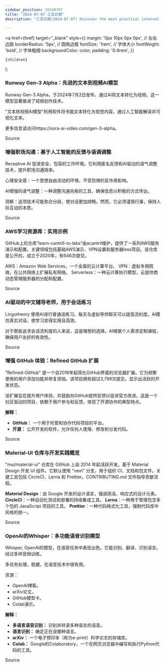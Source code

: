 ```yaml
---
sidebar_position: 20240707
title: "2024-07-07 工具日报"
description: "工具日报(2024-07-07) Discover the most practical internet software, AI tools, and products of 2024 through the Tools Daily!"

---
```



  <a
    href={href}
    target="_blank"
    style={{
      margin: '0px 10px 0px 0px', // 左右边距
      borderRadius: '5px', // 圆角边框
      fontSize: '1rem', // 字体大小
      fontWeight: 'bold', // 字体粗细
      backgroundColor: color,
      padding: '0.4rem',
    }}
  >
    {children}
  </a>
);

### Runway Gen-3 Alpha：先进的文本到视频AI模型

Runway Gen-3 Alpha，于2024年7月2日发布，通过AI将文本转化为视频。这一模型显著推进了视频创作技术。

"文本转视频AI模型"利用软件将书面文本转化为视觉内容，通过人工智能解读并可视化文本。

更多信息请访问https://sora-ai-video.com/gen-3-alpha。

<Link href="https://github.com/ruanyf/weekly/issues/4777" color="#B0C4DE">Source</Link>

### 增强职场沟通：基于人工智能的反馈与语调调整

Receptive AI 促进安全、包容的工作环境。它利用匿名反馈和AI驱动的语气调整技术，提升职场沟通效率。

心理安全感：一个思想自由流动的环境，不受恐惧的反作用影响。

AI增强的语气调整：一种调整沟通风格的工具，确保信息以积极的方式传达。

洞察：这项技术可能弥合分歧，使对话更加顺畅。然而，它必须谨慎行事，保持人际互动的本质。

<Link href="https://www.producthunt.com/posts/receptive-ai" color="#B0C4DE">Source</Link>

### AWS学习资源库：实用示例

GitHub上的仓库“learn-cantrill-io-labs”由acantril维护，提供了一系列AWS服务演示和配置。关键领域包括基础AWS演示、VPN设置和服务器less项目。该仓库是公开的，成立于2020年，有646次提交。

AWS：Amazon Web Services，一个全面的云计算平台。
VPN：虚拟专用网络，在公共网络上扩展私有网络。
Serverless：一种云计算执行模型，云提供商动态管理服务器的分配和配置。

<Link href="https://github.com/acantril/learn-cantrill-io-labs" color="#B0C4DE">Source</Link>

### AI驱动的中文辅导老师，用于会话练习

Lingotheory 使用AI进行普通话练习。每天与虚拟导师聊天可以提高流利度。AI模仿真实对话，使学习变得实用且高效。

对于那些追求会话流利度的人来说，这是理想的选择。AI根据个人需求定制课程，确保用户友好的有效性。

<Link href="https://www.producthunt.com/posts/lingotheory" color="#B0C4DE">Source</Link>

### 增强 GitHub 体验：Refined GitHub 扩展

"Refined-GitHub" 是一个自2016年起简化GitHub界面的浏览器扩展。它为频繁使用的用户添加功能并修复烦恼。该项目拥有超过3,799次提交，显示出活跃的开发状态。

该扩展旨在提升用户体验，并鼓励向GitHub提供反馈以促进官方改进。这是一个社区驱动的项目，依赖于用户参与和反馈，体现了开源协作的典型特点。

**解释：**
- **GitHub：** 一个用于托管和协作代码项目的平台。
- **开源：** 公开开发的软件，允许任何人使用、修改和分发代码。

<Link href="https://github.com/refined-github/refined-github" color="#B0C4DE">Source</Link>

### Material-UI 仓库与开发实践概览

"mui/material-ui" 仓库在 GitHub 上自 2014 年起活跃开发，基于 Material Design 开发 UI 组件。它默认使用 "next" 分支，用于组织 CI、文档和包文件。关键工具包括 CircleCI、Lerna 和 Prettier。CONTRIBUTING.md 文件指导贡献流程。

**Material Design**：由 Google 开发的设计语言，强调简洁、响应式的设计元素。
**CircleCI**：一种自动化测试和部署的持续集成工具。
**Lerna**：一种用于管理包含多个包的 JavaScript 项目的工具。
**Prettier**：一种代码格式化工具，强制代码库中风格的统一。

<Link href="https://github.com/mui/material-ui" color="#B0C4DE">Source</Link>

### OpenAI的Whisper：多功能语音识别模型

Whisper, OpenAI的模型，在语音任务中表现出色。它能识别、翻译、识别语言。经过多样音频训练。

多任务处理，稳健。在语音技术中很有用。

资源：
- OpenAI博客。
- arXiv论文。
- GitHub模型卡。
- Colab演示。

**解释：**
- **多语言语音识别：** 识别并转录多种语言的语音。
- **语言识别：** 确定正在说哪种语言。
- **arXiv：** 一个电子预印本（称为e-print）科学论文的存储库。
- **Colab：** Google的Colaboratory，一个在网页浏览器中编写和执行Python代码的工具。

<Link href="https://github.com/openai/whisper" color="#B0C4DE">Source</Link>

